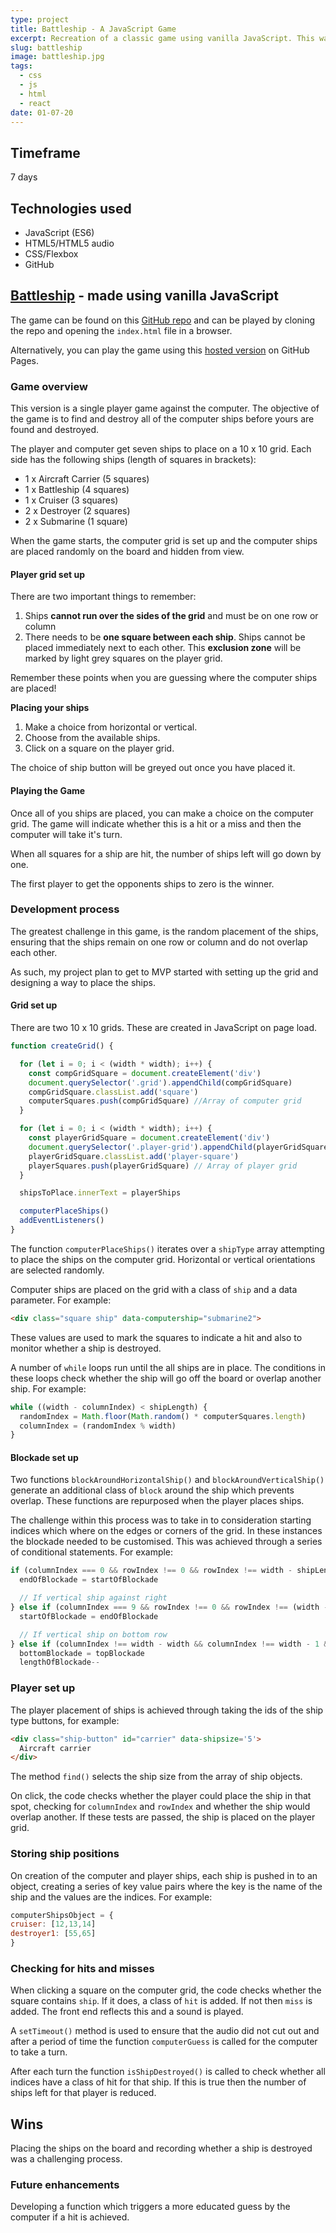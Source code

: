 ```yaml
---
type: project
title: Battleship - A JavaScript Game
excerpt: Recreation of a classic game using vanilla JavaScript. This was my first solo coding project during my course at General Assembly.
slug: battleship
image: battleship.jpg
tags:
  - css
  - js
  - html
  - react
date: 01-07-20
---
```


[battleship]: https://richyarwood.github.io/Battleship-Game-General-Assembly/
[githubrepo]: https://github.com/richyarwood/GA-SEI-project-01

## Timeframe
7 days

## Technologies used
* JavaScript (ES6)
* HTML5/HTML5 audio
* CSS/Flexbox
* GitHub

## [Battleship][battleship] - made using vanilla JavaScript

The game can be found on this [GitHub repo][githubrepo] and can be played by cloning the repo and opening the `index.html` file in a browser.

Alternatively, you can play the game using this [hosted version][battleship] on GitHub Pages.

### Game overview
This version is a single player game against the computer. The objective of the game is to find and destroy all of the computer ships before yours are found and destroyed.

The player and computer get seven ships to place on a 10 x 10 grid. Each side has the following ships (length of squares in brackets):

- 1 x Aircraft Carrier (5 squares)
- 1 x Battleship (4 squares)
- 1 x Cruiser (3 squares)
- 2 x Destroyer (2 squares)
- 2 x Submarine (1 square)

When the game starts, the computer grid is set up and the computer ships are placed randomly on the board and hidden from view.

#### Player grid set up
There are two important things to remember:
1. Ships **cannot run over the sides of the grid** and must be on one row or column
2. There needs to be **one square between each ship**. Ships cannot be placed immediately next to each other. This **exclusion zone** will be marked by light grey squares on the player grid.

Remember these points when you are guessing where the computer ships are placed!

**Placing your ships**
1. Make a choice from horizontal or vertical.
2. Choose from the available ships.
3. Click on a square on the player grid.

The choice of ship button will be greyed out once you have placed it.

#### Playing the Game
Once all of you ships are placed, you can make a choice on the computer grid. The game will indicate whether this is a hit or a miss and then the computer will take it\'s turn.

When all squares for a ship are hit, the number of ships left will go down by one.

The first player to get the opponents ships to zero is the winner.

### Development process
The greatest challenge in this game, is the random placement of the ships, ensuring that the ships remain on one row or column and do not overlap each other.

As such, my project plan to get to MVP started with setting up the grid and designing a way to place the ships.

#### Grid set up
There are two 10 x 10 grids. These are created in JavaScript on page load.

 ```js
 function createGrid() {

   for (let i = 0; i < (width * width); i++) {
     const compGridSquare = document.createElement('div')
     document.querySelector('.grid').appendChild(compGridSquare)
     compGridSquare.classList.add('square')
     computerSquares.push(compGridSquare) //Array of computer grid
   }

   for (let i = 0; i < (width * width); i++) {
     const playerGridSquare = document.createElement('div')
     document.querySelector('.player-grid').appendChild(playerGridSquare)
     playerGridSquare.classList.add('player-square')
     playerSquares.push(playerGridSquare) // Array of player grid
   }

   shipsToPlace.innerText = playerShips

   computerPlaceShips()
   addEventListeners()
 }
 ```
The function `computerPlaceShips()` iterates over a ```shipType``` array attempting to place the ships on the computer grid. Horizontal or vertical orientations are selected randomly.

Computer ships are placed on the grid with a class of ```ship``` and a data parameter. For example:

```html
<div class="square ship" data-computership="submarine2">
```

These values are used to mark the squares to indicate a hit and also to monitor whether a ship is destroyed.

A number of ```while``` loops run until the all ships are in place. The conditions in these loops check whether the ship will go off the board or overlap another ship. For example:

```js
while ((width - columnIndex) < shipLength) {
  randomIndex = Math.floor(Math.random() * computerSquares.length)
  columnIndex = (randomIndex % width)
}
```

#### Blockade set up

Two functions ```blockAroundHorizontalShip()``` and ```blockAroundVerticalShip()``` generate an additional class of ```block``` around the ship which prevents overlap. These functions are repurposed when the player places ships.

The challenge within this process was to take in to consideration starting indices which where on the edges or corners of the grid. In these instances the blockade needed to be customised. This was achieved through a series of conditional statements. For example:

```js
if (columnIndex === 0 && rowIndex !== 0 && rowIndex !== width - shipLength) {
  endOfBlockade = startOfBlockade

  // If vertical ship against right
} else if (columnIndex === 9 && rowIndex !== 0 && rowIndex !== (width - shipLength)) {
  startOfBlockade = endOfBlockade

  // If vertical ship on bottom row
} else if (columnIndex !== width - width && columnIndex !== width - 1 && rowIndex === (width - shipLength)) {
  bottomBlockade = topBlockade
  lengthOfBlockade--
  ```

### Player set up
The player placement of ships is achieved through taking the ids of the ship type buttons, for example:
```html
<div class="ship-button" id="carrier" data-shipsize='5'>
  Aircraft carrier
</div>
```
The method ```find()``` selects the ship size from the array of ship objects.

On click, the code checks whether the player could place the ship in that spot, checking for ```columnIndex``` and ```rowIndex``` and whether the ship would overlap another. If these tests are passed, the ship is placed on the player grid.

### Storing ship positions
On creation of the computer and player ships, each ship is pushed in to an object, creating a series of key value pairs where the key is the name of the ship and the values are the indices. For example:

```js
computerShipsObject = {
cruiser: [12,13,14]
destroyer1: [55,65]
}
```

### Checking for hits and misses
When clicking a square on the computer grid, the code checks whether the square contains ```ship```. If it does, a class of ```hit``` is added. If not then ```miss``` is added. The front end reflects this and a sound is played.

A ```setTimeout()``` method is used to ensure that the audio did not cut out and after a period of time the function ```computerGuess``` is called for the computer to take a turn.

After each turn the function ```isShipDestroyed()``` is called to check whether all indices have a class of hit for that ship. If this is true then the number of ships left for that player is reduced.

## Wins
Placing the ships on the board and recording whether a ship is destroyed was a challenging process.

### Future enhancements
Developing a function which triggers a more educated guess by the computer if a hit is achieved.
